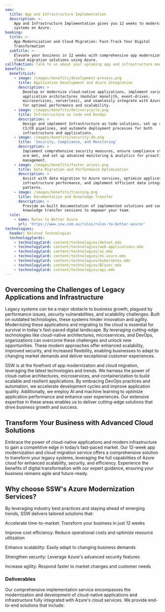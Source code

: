 ```yaml
---
seo:
  title: App and Infrastructure Implementation
  description: >-
    App and Infrastructure Implementation gives you 12 weeks to modernize your
    systems on Azure.
booking:
  title: >-
    App Modernization and Cloud Migration: Fast-Track Your Digital
    Transformation
  subTitle: >-
    Elevate your business in 12 weeks with comprehensive app modernization and
    cloud migration solutions using Azure.
callToAction: Talk to us about your upcoming app and infrastructure modernization.
benefits:
  benefitList:
    - image: /images/benefits/development-process.png
      title: Application Development and Azure Integration
      description: >
        Develop or modernize cloud-native applications, implement various
        application architectures (modular monolith, event-driven,
        microservices, serverless), and seamlessly integrate with Azure services
        for optimal performance and scalability.
    - image: /images/benefits/deliverycycle.png
      title: Infrastructure as Code and DevOps
      description: >
        Design and implement Infrastructure as Code solutions, set up robust
        CI/CD pipelines, and automate deployment processes for both
        infrastructure and applications.
    - image: /images/benefits/security-db.png
      title: 'Security, Compliance, and Monitoring'
      description: >
        Implement comprehensive security measures, ensure compliance standards
        are met, and set up advanced monitoring & analytics for proactive
        management.
    - image: /images/benefits/faster_access.png
      title: Data Migration and Performance Optimization
      description: >
        Assist with data migration to Azure services, optimize application &
        infrastructure performance, and implement efficient data integration
        patterns.
    - image: /images/benefits/training.png
      title: Documentation and Knowledge Transfer
      description: >
        Provide as-built documentation of implemented solutions and conduct
        knowledge transfer sessions to empower your team.
  rule:
    - name: Rules to Better Azure
      url: 'https://www.ssw.com.au/rules/rules-to-better-azure/'
technologies:
  header: Related Technologies
  technologyCards:
    - technologyCard: content/technologies/dotnet.mdx
    - technologyCard: content/technologies/web-applications.mdx
    - technologyCard: content/technologies/ai.mdx
    - technologyCard: content/technologies/ms-azure.mdx
    - technologyCard: content/technologies/kubernetes.mdx
    - technologyCard: content/technologies/Blazor.mdx
    - technologyCard: content/technologies/api.mdx
---
```


## Overcoming the Challenges of Legacy Applications and Infrastructure

Legacy systems can be a major obstacle to business growth, plagued by performance issues, security vulnerabilities, and scalability challenges. Built on outdated technologies, these systems hinder innovation and agility. Modernizing these applications and migrating to the cloud is essential for survival in today's fast-paced digital landscape. By leveraging cutting-edge technologies like cloud-native architectures, microservices, and DevOps, organizations can overcome these challenges and unlock new opportunities. These modern approaches offer enhanced scalability, improved security, and increased flexibility, enabling businesses to adapt to changing market demands and deliver exceptional customer experiences.

SSW is at the forefront of app modernization and cloud migration, leveraging the latest technologies and trends. We harness the power of cloud-native architectures, microservices, and containerization to build scalable and resilient applications. By embracing DevOps practices and automation, we accelerate development cycles and improve application quality. Additionally, we employ AI and machine learning to optimize application performance and enhance user experiences. Our extensive expertise in these areas enables us to deliver cutting-edge solutions that drive business growth and success.

## Transform Your Business with Advanced Cloud Solutions

Embrace the power of cloud-native applications and modern infrastructure to gain a competitive edge in today’s fast-paced market. Our 12-week app modernization and cloud migration service offers a comprehensive solution to transform your legacy systems, leveraging the full capabilities of Azure cloud for enhanced scalability, security, and efficiency. Experience the benefits of digital transformation with our expert guidance, ensuring your business remains agile and future-ready.

## Why choose SSW's Azure Modernization Services?

By leveraging industry best practices and staying ahead of emerging trends, SSW delivers tailored solutions that:

Accelerate time-to-market: Transform your business in just 12 weeks

Improve cost efficiency: Reduce operational costs and optimize resource utilization

Enhance scalability: Easily adapt to changing business demands

Strengthen security: Leverage Azure's advanced security features

Increase agility: Respond faster to market changes and customer needs

<VideoEmbed url="https://www.youtube.com/watch?v=N9QOoTwOo_U" caption=".NET Migration Services | William Liebenberg | SSW Consulting (3 mins)" />

<VideoEmbed url="https://www.youtube.com/watch?v=x2AeUSTujRc" caption="The Future of App Modernization, Cloud Migration & AR | Richard Campbell & Ulysses Maclaren (30 mins)" />

### Deliverables

Our comprehensive implementation service encompasses the modernization and development of cloud-native applications and infrastructure fully integrated with Azure's cloud services. We provide end-to-end solutions that include:
